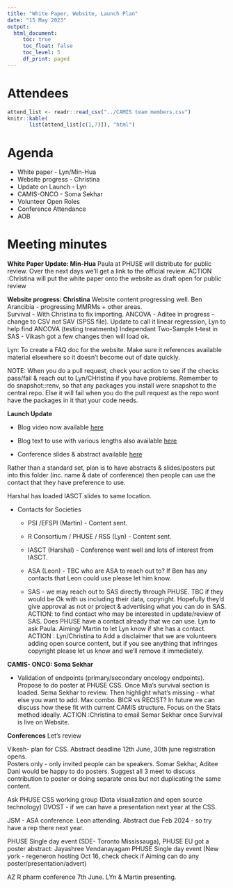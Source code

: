 ```yaml
---
title: "White Paper, Website, Launch Plan"
date: "15 May 2023"
output:
  html_document: 
     toc: true
     toc_float: false
     toc_level: 5
     df_print: paged
---
```


# Attendees

```r
attend_list <- readr::read_csv("../CAMIS team members.csv")
knitr::kable(
       list(attend_list[c(1,7)]), "html")
```

# Agenda

-   White paper - Lyn/Min-Hua
-   Website progress - Christina
-   Update on Launch - Lyn
-   CAMIS-ONCO - Soma Sekhar
-   Volunteer Open Roles
-   Conference Attendance 
-   AOB

# Meeting minutes

**White Paper Update: Min-Hua**
Paula at PHUSE will distribute for public review.  Over the next days we'll get a link to the official review.
ACTION :Christina will put the white paper onto the website as draft open for public review

**Website progress: Christina**
Website content progressing well.
Ben Arancibia - progressing MMRMs + other areas.  
Survival - With Christina to fix importing.
ANCOVA - Aditee in progress - change to CSV not SAV (SPSS file). Update to call it linear regression, Lyn to help find ANCOVA (testing treatments)
Independant Two-Sample t-test in SAS - Vikash got a few changes then will load ok.

Lyn: To create a FAQ doc for the website.  Make sure it references available material elsewhere so it doesn't become out of date quickly.

NOTE: When you do a pull request, check your action to see if the checks pass/fail & reach out to Lyn/CHristina if you have problems.
Remember to do snapshot::renv, so that any packages you install were snapshot to the central repo. Else it will fail when you do the pull request as the repo wont have the packages in it that your code needs.



**Launch Update**

-   Blog video now available [here](https://github.com/PSIAIMS/CAMIS/blob/main/non_website_content/20230505%20Blog%20Recording.mp4)

- Blog text to use with various lengths also available [here](https://github.com/PSIAIMS/CAMIS/blob/main/non_website_content/20230505%20Blog%20Text%20Introduction%20to%20CAMIS.docx)

- Conference slides & abstract available [here](https://github.com/PSIAIMS/CAMIS/tree/main/non_website_content/conferences)

Rather than a standard set, plan is to have abstracts & slides/posters put into this folder (inc. name & date of conference) then people can use the contact that they have preference to use.  

Harshal has loaded IASCT slides to same location.

 

-   Contacts for Societies

    -   PSI /EFSPI (Martin) - Content sent.

    -   R Consortium / PHUSE / RSS (Lyn) - Content sent.

    -   IASCT (Harshal) - Conference went well and lots of interest from IASCT.

    -   ASA (Leon) - TBC who are ASA to reach out to?  If Ben has any contacts that Leon could use please let him know.
    
    -   SAS - we may reach out to SAS directly through PHUSE. TBC if they would be Ok with us including their data, copyright.  Hopefully they'd give approval as not or project & advertising what you can do in SAS.  ACTION: to find contact who may be interested in update/review of SAS.
    Does PHUSE have a contact already that we can use. Lyn to ask Paula.  Aiming/ Martin to let Lyn know if she has a contact.
    ACTION : Lyn/Christina to Add a disclaimer that we are volunteers adding open source content, but if you see anything that infringes copyright please let us know and we'll remove it immediately.

    
**CAMIS- ONCO: Soma Sekhar**

* Validation of endpoints (primary/secondary oncology endpoints). Propose to do poster at PHUSE CSS.
Once Mia's survival section is loaded.  Sema Sekhar to review.  Then highlight what's missing - what else you want to add.
Max combo.
BICR vs RECIST?
In future we can discuss how these fit with current CAMIS structure.  Focus on the Stats method ideally.
ACTION :Christina to email Semar Sekhar once Survival is live on Website.

**Conferences** Let's review

Vikesh- plan for CSS. Abstract deadline 12th June, 30th june registration opens.  
Posters only - only invited people can be speakers.
Somar Sekhar,  Aditee Dani would be happy to do posters. Suggest all 3 meet to discuss contribution to poster or doing separate ones but not duplicating the same content.

Ask PHUSE CSS working group (Data visualization and open source technology) DVOST - if we can have a presentation next year at the CSS.

JSM -  ASA conference.  Leon attending.  Abstract due Feb 2024 - so try have a rep there next year.

PHUSE Single day event (SDE- Toronto Mississauga),  PHUSE EU got a poster abstract: Jayashree Vendanayagam
PHUSE Single day event (New york - regeneron hosting Oct 16, check check if Aiming can do any poster/presentation/advert)

AZ R pharm conference 7th June.  LYn & Martin presenting.

